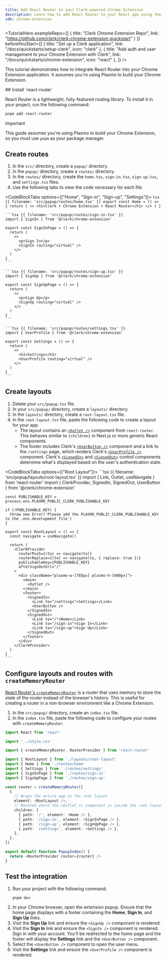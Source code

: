 ```yaml
---
title: Add React Router to your Clerk-powered Chrome Extension
description: Learn how to add React Router to your React app using their Data API router.
sdk: chrome-extension
---
```


<TutorialHero
  exampleRepo={[
    {
      title: "Clerk Chrome Extension Repo",
      link: "https://github.com/clerk/clerk-chrome-extension-quickstart"
    }
  ]}
  beforeYouStart={[
    {
      title: "Set up a Clerk application",
      link: "/docs/quickstarts/setup-clerk",
      icon: "clerk"
    },
    {
      title: "Add auth and user management to your Chrome Extension with Clerk",
      link: "/docs/quickstarts/chrome-extension",
      icon: "react"
    },
  ]}
/>

This tutorial demonstrates how to integrate React Router into your Chrome Extension application. It assumes you're using Plasmo to build your Chrome Extension.

<Steps>
  ## Install `react-router`

  React Router is a lightweight, fully-featured routing library. To install it in your project, run the following command:

  ```bash {{ filename: 'terminal' }}
  pnpm add react-router
  ```

  > [!IMPORTANT]
  > This guide assumes you're using Plasmo to build your Chrome Extension, so you must use `pnpm` as your package manager.

  ## Create routes

  1. In the `src/` directory, create a `popup/` directory.
  1. In the `popup/` directory, create a `routes/` directory.
  1. In the `routes/` directory, create the `home.tsx`, `sign-in.tsx`, `sign-up.tsx`, and `settings.tsx` files.
  1. Use the following tabs to view the code necessary for each file.

  <CodeBlockTabs options={["Home", "Sign-in", "Sign-up", "Settings"]}>
    ```tsx {{ filename: 'src/popup/routes/home.tsx' }}
    export const Home = () => {
      return (
        <>
          <h1>Clerk + Chrome Extension + React Router</h1>
        </>
      )
    }
    ```

    ```tsx {{ filename: 'src/popup/routes/sign-in.tsx' }}
    import { SignIn } from '@clerk/chrome-extension'

    export const SignInPage = () => {
      return (
        <>
          <p>Sign In</p>
          <SignIn routing="virtual" />
        </>
      )
    }
    ```

    ```tsx {{ filename: 'src/popup/routes/sign-up.tsx' }}
    import { SignUp } from '@clerk/chrome-extension'

    export const SignUpPage = () => {
      return (
        <>
          <p>Sign Up</p>
          <SignUp routing="virtual" />
        </>
      )
    }
    ```

    ```tsx {{ filename: 'src/popup/routes/settings.tsx' }}
    import { UserProfile } from '@clerk/chrome-extension'

    export const Settings = () => {
      return (
        <>
          <h1>Settings</h1>
          <UserProfile routing="virtual" />
        </>
      )
    }
    ```
  </CodeBlockTabs>

  ## Create layouts

  1. Delete your `src/popup.tsx` file.
  1. In your `src/popup/` directory, create a `layouts/` directory.
  1. In the `layouts/` directory, create a `root-layout.tsx` file.
  1. In the `root-layout.tsx` file, paste the following code to create a layout for your app.
     - The layout contains an [`<Outlet />`](https://reactrouter.com/en/main/components/outlet) component from `react-router`. This behaves similar to `{children}` in Next.js or more generic React components.
     - The footer includes Clerk's [`<UserButton />`](/docs/references/general/components/user/user-button) component and a link to the `/settings` page, which renders Clerk's [`<UserProfile />`](/docs/references/general/components/user/user-profile) component. Clerk's [`<SignedIn>`](/docs/references/general/components/control/signed-in) and [`<SignedOut>`](/docs/references/general/components/control/signed-out) control components determine what's displayed based on the user's authentication state.

  <CodeBlockTabs options={["Root Layout"]}>
    ```tsx {{ filename: 'src/popup/layouts/root-layout.tsx' }}
    import { Link, Outlet, useNavigate } from 'react-router'
    import { ClerkProvider, SignedIn, SignedOut, UserButton } from '@clerk/chrome-extension'

    const PUBLISHABLE_KEY = process.env.PLASMO_PUBLIC_CLERK_PUBLISHABLE_KEY

    if (!PUBLISHABLE_KEY) {
      throw new Error('Please add the PLASMO_PUBLIC_CLERK_PUBLISHABLE_KEY to the .env.development file')
    }

    export const RootLayout = () => {
      const navigate = useNavigate()

      return (
        <ClerkProvider
          routerPush={(to) => navigate(to)}
          routerReplace={(to) => navigate(to, { replace: true })}
          publishableKey={PUBLISHABLE_KEY}
          afterSignOutUrl="/"
        >
          <div className="plasmo-w-[785px] plasmo-h-[600px]">
            <main>
              <Outlet />
            </main>
            <footer>
              <SignedIn>
                <Link to="/settings">Settings</Link>
                <UserButton />
              </SignedIn>
              <SignedOut>
                <Link to="/">Home</Link>
                <Link to="/sign-in">Sign In</Link>
                <Link to="/sign-up">Sign Up</Link>
              </SignedOut>
            </footer>
          </div>
        </ClerkProvider>
      )
    }
    ```
  </CodeBlockTabs>

  ## Configure layouts and routes with `createMemoryRouter`

  [React Router's `createMemoryRouter`](https://reactrouter.com/en/main/routers/create-memory-router) is a router that uses memory to store the state of the router instead of the browser's history. This is useful for creating a router in a non-browser environment like a Chrome Extension.

  1. In the `src/popup/` directory, create an `index.tsx` file.
  1. In the `index.tsx` file, paste the following code to configure your routes with `createMemoryRouter`.

  ```ts {{ filename: 'src/popup/index.tsx' }}
  import React from 'react'

  import '../style.css'

  import { createMemoryRouter, RouterProvider } from 'react-router'

  import { RootLayout } from './layouts/root-layout'
  import { Home } from './routes/home'
  import { Settings } from './routes/settings'
  import { SignInPage } from './routes/sign-in'
  import { SignUpPage } from './routes/sign-up'

  const router = createMemoryRouter([
    {
      // Wraps the entire app in the root layout
      element: <RootLayout />,
      // Mounted where the <Outlet /> component is inside the root layout
      children: [
        { path: '/', element: <Home /> },
        { path: '/sign-in', element: <SignInPage /> },
        { path: '/sign-up', element: <SignUpPage /> },
        { path: '/settings', element: <Settings /> },
      ],
    },
  ])

  export default function PopupIndex() {
    return <RouterProvider router={router} />
  }
  ```

  ## Test the integration

  1. Run your project with the following command:
     ```bash {{ filename: 'terminal' }}
     pnpm dev
     ```
  1. In your Chrome browser, open the extension popup. Ensure that the home page displays with a footer containing the **Home**, **Sign In**, and **Sign Up** links.
  1. Visit the **Sign Up** link and ensure the `<SignUp />` component is rendered.
  1. Visit the **Sign In** link and ensure the `<SignIn />` component is rendered. Sign in with your account. You'll be redirected to the home page and the footer will display the **Settings** link and the `<UserButton />` component.
  1. Select the `<UserButton />` component to open the user menu.
  1. Visit the **Settings** link and ensure the `<UserProfile />` component is rendered.
</Steps>
